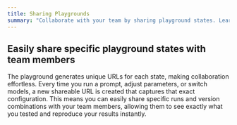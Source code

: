 ```yaml
---
title: Sharing Playgrounds
summary: "Collaborate with your team by sharing playground states. Learn how to generate unique URLs for your configurations to easily share and reproduce your work."
---
```


## Easily share specific playground states with team members 

The playground generates unique URLs for each state, making collaboration effortless. Every time you run a prompt, adjust parameters, or switch models, a new shareable URL is created that captures that exact configuration. This means you can easily share specific runs and version combinations with your team members, allowing them to see exactly what you tested and reproduce your results instantly.
